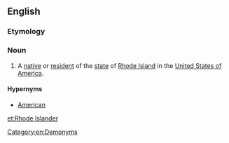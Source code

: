 ==English==

===Etymology===
{{suffix|Rhode Island|er|lang=en}}

===Noun===
{{en-noun|head=[[Rhode]] [[Islander]]}}

# {{context|US|lang=en}} A [[native]] or [[resident]] of the [[state]] of [[Rhode Island]] in the [[United States of America]].

====Hypernyms====
* [[American]]

[[Category:en:Demonyms]]

[[et:Rhode Islander]]